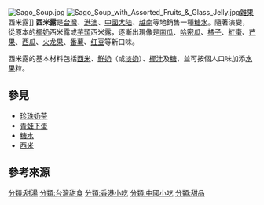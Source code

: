 {{主条目消歧义|关于[[追星族|粉丝]]被称为'''“西米露”'''的[[中国大陆|中国大陆]]女演员，请见'''“[[李庚希|李庚希]]”'''。}}
{{noteTA
|1=zh-cnhandsome小食;zh-mo:小食; zh-tw:小吃;
}}
[[File:Sago_Soup.jpg|thumb]]
[[File:Sago_Soup_with_Assorted_Fruits_&_Glass_Jelly.jpg|thumb]][[水果|雜果]]西米露]]
'''西米露'''是[[台灣|台灣]]、[[港澳|港澳]]、[[中國大陆|中國大陆]]、[[越南|越南]]等地銷售一種[[糖水|糖水]]。隨著演變，從原本的[[椰奶|椰奶]]西米露或[[芋頭|芋頭]]西米露，逐漸出現像是[[南瓜|南瓜]]、[[哈密瓜|哈密瓜]]、[[橘子|橘子]]、[[紅棗|紅棗]]、[[芒果|芒果]]、[[西瓜|西瓜]]、[[火龙果|火龙果]]、[[番薯|番薯]]、[[红豆|红豆]]等新口味。

西米露的基本材料包括[[西米|西米]]、[[鮮奶|鮮奶]]（或[[淡奶|淡奶]]）、[[椰汁|椰汁]]及[[糖|糖]]，並可按個人口味加添[[水果|水果]]粒。

== 參見 ==
*[[珍珠奶茶|珍珠奶茶]]
*[[青蛙下蛋|青蛙下蛋]]
*[[糖水|糖水]]
*[[西米|西米]]

== 參考來源 ==
{{reflist}}

{{甜點小作品}}

[[分類:甜湯|分類:甜湯]]
[[分類:台灣甜食|分類:台灣甜食]]
[[分類:香港小吃|分類:香港小吃]]
[[分類:中國小吃|分類:中國小吃]]
[[分類:甜品|分類:甜品]]